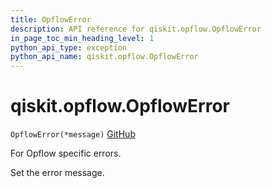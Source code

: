 ```yaml
---
title: OpflowError
description: API reference for qiskit.opflow.OpflowError
in_page_toc_min_heading_level: 1
python_api_type: exception
python_api_name: qiskit.opflow.OpflowError
---
```


# qiskit.opflow\.OpflowError

<span id="qiskit.opflow.OpflowError" />

`OpflowError(*message)` [GitHub](https://github.com/qiskit/qiskit/tree/stable/0.20/qiskit/opflow/exceptions.py "view source code")

For Opflow specific errors.

Set the error message.

